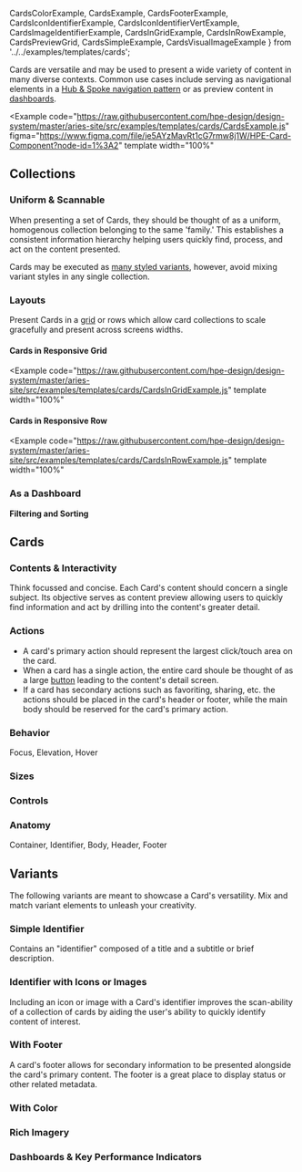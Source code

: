 
  CardsColorExample,
  CardsExample, 
  CardsFooterExample,
  CardsIconIdentifierExample, 
  CardsIconIdentifierVertExample,
  CardsImageIdentifierExample, 
  CardsInGridExample,
  CardsInRowExample,
  CardsPreviewGrid,
  CardsSimpleExample,
  CardsVisualImageExample
} from '../../examples/templates/cards';

Cards are versatile and may be used to present a wide variety of content in many
diverse contexts. Common use cases include serving as navigational elements in a 
[Hub & Spoke navigation pattern](/templates/hub-and-spoke-navigation) or as 
preview content in [dashboards](/templates/dashboards).

<Example
  code="https://raw.githubusercontent.com/hpe-design/design-system/master/aries-site/src/examples/templates/cards/CardsExample.js"
  figma="https://www.figma.com/file/je5AYzMavRt1cG7rmw8j1W/HPE-Card-Component?node-id=1%3A2"
  template
  width="100%"
>
  <CardsExample />
</Example>

## Collections ##

### Uniform & Scannable ###
When presenting a set of Cards, they should be thought of as a uniform, 
homogenous collection belonging to the same 'family.' This establishes a consistent 
information hierarchy helping users quickly find, process, and act on the content 
presented.

Cards may be executed as [many styled variants](#variants), however, avoid mixing variant 
styles in any single collection.

### Layouts ###
Present Cards in a [grid](/components/grid) or rows which allow card collections 
to scale gracefully and present across screens widths.

#### Cards in Responsive Grid ####

<Example
  code="https://raw.githubusercontent.com/hpe-design/design-system/master/aries-site/src/examples/templates/cards/CardsInGridExample.js"
  template
  width="100%"
>
  <CardsInGridExample />
</Example>

#### Cards in Responsive Row ####

<Example
  code="https://raw.githubusercontent.com/hpe-design/design-system/master/aries-site/src/examples/templates/cards/CardsInRowExample.js"
  template
  width="100%"
>
  <CardsInRowExample />
</Example>

### As a Dashboard ###

**Filtering and Sorting**

## Cards ##

### Contents & Interactivity ###
Think focussed and concise. Each Card's content should concern a single subject. Its 
objective serves as content preview allowing users to quickly find information and act 
by drilling into the content's greater detail.

### Actions ###
- A card's primary action should represent the largest click/touch area on the card. 
- When a card has a single action, the entire card shoule be thought of as a large [button](/components/button)
leading to the content's detail screen. 
- If a card has secondary actions such as favoriting, sharing, etc. the actions should be 
placed in the card's header or footer, while the main body should be reserved for the card's 
primary action.

### Behavior ###

Focus, Elevation, Hover

### Sizes ###
### Controls ###
### Anatomy ###

Container, Identifier, Body, Header, Footer

## Variants ##
The following variants are meant to showcase a Card's versatility. Mix and match 
variant elements to unleash your creativity.

### Simple Identifier ###
Contains an "identifier" composed of a title and a subtitle or brief description.

<!-- 
<Example
  code="https://raw.githubusercontent.com/hpe-design/design-system/master/aries-site/src/examples/templates/cards/CardsSimpleExample.js"
  template
  width="100%"
>
  <CardsSimpleExample />
</Example>
-->

### Identifier with Icons or Images ###
Including an icon or image with a Card's identifier improves the scan-ability of a collection 
of cards by aiding the user's ability to quickly identify content of interest.

<!--
<Example
  code="https://raw.githubusercontent.com/hpe-design/design-system/master/aries-site/src/examples/templates/cards/CardsImageIdentifierExample.js"
  template
  width="100%"
>
  <CardsImageIdentifierExample />
</Example>

### Icon Identifier ###
Including an icon with a Card's identifier improves the scan-ability of a collection 
of cards by aiding the user's ability to quickly identify content of interest.

<Example
  code="https://raw.githubusercontent.com/hpe-design/design-system/master/aries-site/src/examples/templates/cards/CardsIconIdentifierExample.js"
  template
  width="100%"
>
  <CardsIconIdentifierExample />
</Example>

### Vertical Icon Identifier ###
Visual design flexibility delivering same user benefits as [icon identifier](#icon-identifier).

<Example
  code="https://raw.githubusercontent.com/hpe-design/design-system/master/aries-site/src/examples/templates/cards/CardsIconIdentifierVertExample.js"
  template
  width="100%"
>
  <CardsIconIdentifierVertExample />
</Example>
-->

### With Footer ###
A card's footer allows for secondary information to be presented alongside the card's 
primary content. The footer is a great place to display status or other related metadata.

<!--
<Example
  code="https://raw.githubusercontent.com/hpe-design/design-system/master/aries-site/src/examples/templates/cards/CardsFooterExample.js"
  figma="https://www.figma.com/file/je5AYzMavRt1cG7rmw8j1W/HPE-Card-Component?node-id=1%3A2"
  template
  width="100%"
>
  <CardsFooterExample />
</Example>
-->

### With Color ###

<!--
<Example
  code="https://raw.githubusercontent.com/hpe-design/design-system/master/aries-site/src/examples/templates/cards/CardsColorExample.js"
  figma="https://www.figma.com/file/je5AYzMavRt1cG7rmw8j1W/HPE-Card-Component?node-id=1%3A2"
  template
  width="100%"
>
  <CardsColorExample />
</Example>
-->

### Rich Imagery ###

<!--
### Image Card ###

<Example
  code="https://raw.githubusercontent.com/hpe-design/design-system/master/aries-site/src/examples/templates/cards/CardsVisualImageExample.js"
  figma="https://www.figma.com/file/je5AYzMavRt1cG7rmw8j1W/HPE-Card-Component?node-id=1%3A2"
  template
  width="100%"
>
  <CardsVisualImageExample />
</Example>

### Map Card ###
-->

### Dashboards & Key Performance Indicators ###